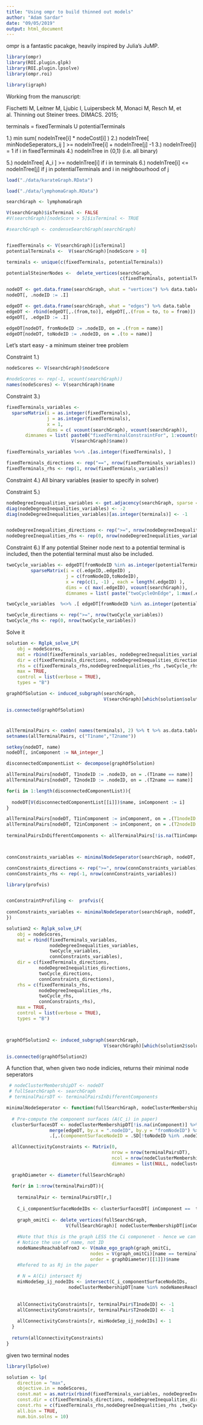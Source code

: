 ```yaml
---
title: "Using ompr to build thinned out models"
author: "Adam Sardar"
date: "09/05/2019"
output: html_document
---
```


ompr is a fantastic pacakge, heavily inspired by Julia's JuMP.

```r
library(ompr)
library(ROI.plugin.glpk)
library(ROI.plugin.lpsolve)
library(ompr.roi)

library(igraph)
```

Working from the manuscript:

Fischetti M, Leitner M, Ljubic I, Luipersbeck M, Monaci M, Resch M, et al. Thinning out Steiner trees. DIMACS. 2015;

terminals = fixedTerminals U potentialTerminals

1.) min sum( nodeInTree[i] * nodeCost[i] )
2.) nodeInTree[ minNodeSeperators_ij ] >= nodeInTree[i] + nodeInTree[j] -1
3.) nodeInTree[i] = 1 if i in fixedTerminals
4.) nodeInTree in {0,1} (i.e. all binary)

5.) nodeInTree[ A_i ] >= nodeInTree[i] if i in terminals
6.) nodeInTree[i] <= nodeInTree[j] if j in potentialTerminals and i in neighbourhood of j

```r
load("./data/karateGraph.RData")

load("./data/lymphomaGraph.RData")

searchGraph <- lymphomaGraph

V(searchGraph)$isTerminal <- FALSE
#V(searchGraph)[nodeScore > 5]$isTerminal <- TRUE

#searchGraph <- condenseSearchGraph(searchGraph)


fixedTerminals <- V(searchGraph)[isTerminal]
potentialTerminals <-  V(searchGraph)[nodeScore > 0]

terminals <- unique(c(fixedTerminals, potentialTerminals))

potentialSteinerNodes <-  delete_vertices(searchGraph,
                                          c(fixedTerminals, potentialTerminals))

nodeDT <- get.data.frame(searchGraph, what = "vertices") %>% data.table
nodeDT[, .nodeID := .I]

edgeDT <- get.data.frame(searchGraph, what = "edges") %>% data.table
edgeDT <- rbind(edgeDT[,.(from,to)], edgeDT[,.(from = to, to = from)]) #Undirected network
edgeDT[, .edgeID := .I]

edgeDT[nodeDT, fromNodeID := .nodeID, on = .(from = name)]
edgeDT[nodeDT, toNodeID := .nodeID, on = .(to = name)]
```


Let's start easy - a minimum steiner tree problem

Constraint 1.)

```r

nodeScores <- V(searchGraph)$nodeScore

#nodeScores <- rep(-1, vcount(searchGraph))
names(nodeScores) <- V(searchGraph)$name

```



Constraint 3.)

```r

fixedTerminals_variables <- 
  sparseMatrix(i = as.integer(fixedTerminals),
               j = as.integer(fixedTerminals),
               x = 1,
               dims = c( vcount(searchGraph), vcount(searchGraph)),
       dimnames = list( paste0("fixedTerminalConstraintFor", 1:vcount(searchGraph)),
                        V(searchGraph)$name))

fixedTerminals_variables %<>% .[as.integer(fixedTerminals), ]

fixedTerminals_directions <- rep("==", nrow(fixedTerminals_variables))
fixedTerminals_rhs <- rep(1, nrow(fixedTerminals_variables))
```


Constraint 4.) All binary variables (easier to specify in solver)


Constraint 5.)

```r

nodeDegreeInequalities_variables <- get.adjacency(searchGraph, sparse = TRUE)
diag(nodeDegreeInequalities_variables) <- -2
diag(nodeDegreeInequalities_variables)[as.integer(terminals)] <- -1


nodeDegreeInequalities_directions <- rep(">=", nrow(nodeDegreeInequalities_variables))
nodeDegreeInequalities_rhs <- rep(0, nrow(nodeDegreeInequalities_variables))
```


Constraint 6.) If any potential Steiner node next to a potential terminal is included, then the potential terminal must also be included.

```r
twoCycle_variables <- edgeDT[fromNodeID %in% as.integer(potentialTerminals),
         sparseMatrix(i = c(.edgeID,.edgeID) ,
                      j = c(fromNodeID,toNodeID),
                      x = rep(c(1, -1) , each = length(.edgeID) ),
                      dims = c( max(.edgeID), vcount(searchGraph)),
                      dimnames = list( paste("twoCycleOnEdge", 1:max(.edgeID)) , V(searchGraph)$name))]

twoCycle_variables  %<>% .[ edgeDT[fromNodeID %in% as.integer(potentialTerminals), .edgeID], ]

twoCycle_directions <- rep(">=", nrow(twoCycle_variables))
twoCycle_rhs <- rep(0, nrow(twoCycle_variables))
```


Solve it

```r

solution <- Rglpk_solve_LP(
    obj = nodeScores,
    mat = rbind(fixedTerminals_variables, nodeDegreeInequalities_variables, twoCycle_variables),
    dir = c(fixedTerminals_directions, nodeDegreeInequalities_directions, twoCycle_directions),
    rhs = c(fixedTerminals_rhs,nodeDegreeInequalities_rhs ,twoCycle_rhs),
    max = TRUE,
    control = list(verbose = TRUE),
    types = "B")

graphOfSolution <- induced_subgraph(searchGraph,
                                    V(searchGraph)[which(solution$solution == 1)]) 

is.connected(graphOfSolution)
```

#

```r

allTerminalPairs <- combn( names(terminals), 2) %>% t %>% as.data.table
setnames(allTerminalPairs, c("T1name","T2name"))

setkey(nodeDT, name)
nodeDT[, inComponent := NA_integer_]

disconnectedComponentList <- decompose(graphOfSolution)

allTerminalPairs[nodeDT, T1nodeID := .nodeID, on = .(T1name == name)]
allTerminalPairs[nodeDT, T2nodeID := .nodeID, on = .(T2name == name)]

for(i in 1:length(disconnectedComponentList)){
  
  nodeDT[V(disconnectedComponentList[[i]])$name, inComponent := i]
}

allTerminalPairs[nodeDT, T1inComponent := inComponent, on = .(T1nodeID = .nodeID)]
allTerminalPairs[nodeDT, T2inComponent := inComponent, on = .(T2nodeID = .nodeID)]
  
terminalPairsInDifferentComponents <- allTerminalPairs[!is.na(T1inComponent) & !is.na(T1inComponent)][T1inComponent != T2inComponent]



connConstraints_variables <- minimalNodeSeperator(searchGraph, nodeDT, terminalPairsInDifferentComponents)

connConstraints_directions <- rep(">=", nrow(connConstraints_variables))
connConstraints_rhs <- rep(-1, nrow(connConstraints_variables))
```


```r
library(profvis)


conConstraintProfiling <-  profvis({
  
connConstraints_variables <- minimalNodeSeperator(searchGraph, nodeDT, terminalPairsInDifferentComponents)  
})

```



```r


solution2 <- Rglpk_solve_LP(
    obj = nodeScores,
    mat = rbind(fixedTerminals_variables,
                nodeDegreeInequalities_variables,
                twoCycle_variables,
                connConstraints_variables),
    dir = c(fixedTerminals_directions, 
            nodeDegreeInequalities_directions, 
            twoCycle_directions,
            connConstraints_directions),
    rhs = c(fixedTerminals_rhs,
            nodeDegreeInequalities_rhs,
            twoCycle_rhs,
            connConstraints_rhs),
    max = TRUE,
    control = list(verbose = TRUE),
    types = "B")



graphOfSolution2 <- induced_subgraph(searchGraph,
                                    V(searchGraph)[which(solution2$solution == 1)]) 

is.connected(graphOfSolution2)
```


A function that, when given two node indicies, returns their minimal node seperators
```r
 # nodeClusterMembershipDT <- nodeDT
 # fullSearchGraph <- searchGraph
 # terminalPairsDT <- terminalPairsInDifferentComponents

minimalNodeSeperator <- function(fullSearchGraph, nodeClusterMembershipDT, terminalPairsDT){
  
  # Pre-compute the component surfaces (A(C_i) in paper)
  clusterSurfacesDT <- nodeClusterMembershipDT[!is.na(inComponent)] %>%
                merge(edgeDT, by.x = ".nodeID", by.y = "fromNodeID") %>%
                .[,.(componentSurfaceNodeID = .SD[!toNodeID %in% .nodeID, unique(toNodeID)]), by = inComponent]

  allConnectivityConstraints <- Matrix(0,
                                       nrow = nrow(terminalPairsDT),
                                       ncol = nrow(nodeClusterMembershipDT),
                                       dimnames = list(NULL, nodeClusterMembershipDT[order(.nodeID), name]))
  
  graphDiameter <- diameter(fullSearchGraph)
  
  for(r in 1:nrow(terminalPairsDT)){
    
    terminalPair <- terminalPairsDT[r,]
    
    C_i_componentSurfaceNodeIDs <- clusterSurfacesDT[ inComponent ==  terminalPair$T1inComponent, componentSurfaceNodeID]
    
    graph_omitCi <- delete_vertices(fullSearchGraph,
                      V(fullSearchGraph)[ nodeClusterMembershipDT[inComponent ==  terminalPair$T1inComponent,.nodeID] ])
    
    #Note that this is the graph LESS the Ci componenet - hence we can't precompute upfront.
    # Notice the use of name, not ID
    nodeNamesReachableFromJ <- V(make_ego_graph(graph_omitCi,
                               nodes = V(graph_omitCi)[name == terminalPair$T2name],
                               order = graphDiameter)[[1]])$name
    #Refered to as Rj in the paper
    
    # N = A(Ci) intersect Rj
    minNodeSep_ij_nodeIDs <- intersect(C_i_componentSurfaceNodeIDs,  
                       nodeClusterMembershipDT[name %in% nodeNamesReachableFromJ, .nodeID])
    
    
    allConnectivityConstraints[r, terminalPair$T1nodeID] <- -1
    allConnectivityConstraints[r, terminalPair$T2nodeID] <- -1
    
    allConnectivityConstraints[r, minNodeSep_ij_nodeIDs] <- 1
  }
  
  return(allConnectivityConstraints)
}

```


given two terminal nodes


```r

library(lpSolve)

solution <- lp(
    direction = "max",
    objective.in = nodeScores,
    const.mat = as.matrix(rbind(fixedTerminals_variables, nodeDegreeInequalities_variables, twoCycle_variables)),
    const.dir = c(fixedTerminals_directions, nodeDegreeInequalities_directions, twoCycle_directions),
    const.rhs = c(fixedTerminals_rhs,nodeDegreeInequalities_rhs ,twoCycle_rhs),
    all.bin = TRUE,
    num.bin.solns = 10)
```




